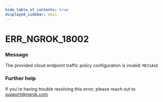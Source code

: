```yaml
---
hide_table_of_contents: true
displayed_sidebar: docs
---
```



# ERR_NGROK_18002

### Message
The provided cloud endpoint traffic policy configuration is invalid: `MESSAGE`

<ErrorDetails error='err_ngrok_18002' />


### Further help
If you're having trouble resolving this error, please reach out to [support@ngrok.com](mailto:support@ngrok.com?subject=Help%20with%20ERR_NGROK_18002)

